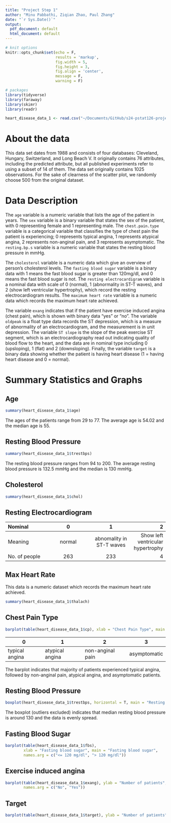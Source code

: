 ```yaml
---
title: "Project Step 1"
author: "Minu Pabbathi, Ziqian Zhao, Paul Zhang"
date: "`r Sys.Date()`"
output:
  pdf_document: default
  html_document: default
---
```


```r
# knit options
knitr::opts_chunk$set(echo = F,
                      results = 'markup',
                      fig.width = 5,
                      fig.height = 3,
                      fig.align = 'center',
                      message = F,
                      warning = F)

# packages
library(tidyverse)
library(faraway)
library(skimr)
library(readr)

heart_disease_data_1 <- read.csv("~/Documents/GitHub/s24-pstat126-project/dataset/heart_disease_data_1.csv")
```


# About the data

This data set dates from 1988 and consists of four databases: Cleveland, Hungary, Switzerland, and Long Beach V. It originally contains 76 attributes, including the predicted attribute, but all published experiments refer to using a subset of 14 of them. The data set originally contains 1025 observations. For the sake of clearness of the scatter plot, we randomly choose 500 from the original dataset.


# Data Description

The `age` variable is a numeric variable that lists the age of the patient in years. The `sex` variable is a binary variable that states the sex of the patient, with 0 representing female and 1 representing male. The `chest.pain.type` variable is a categorical variable that classifies the type of chest pain the patient is experiencing; 0 represents typical angina, 1 represents atypical angina, 2 represents non-anginal pain, and 3 represents asymptomatic. The `resting.bp.s` variable is a numeric variable that states the resting blood pressure in mmHg.

The `cholesterol` variable is a numeric data which give an overview of person's cholesterol levels. The `fasting blood sugar` variable is a binary data with 1 means the fast blood sugar is greater than 120mg/dl, and 0 means the fast blood sugar is not. The `resting electrocardigram` variable is a nominal data with scale of 0 (normal), 1 (abnormality in ST-T waves), and 2 (show left ventricular hypertrophy), which record the resting electrocardiogram results. The `maximum heart rate` variable is a numeric data which records the maximum heart rate achieved.

The variable `exang` indicates that if the patient have exercise induced angina (chest pain), which is shown with binary data "yes" or "no". The variable `oldpeak` is a float type data records the ST depression, which is a measure of abnormality of an electrocardiogram, and the measurement is in unit depression. The variable `ST slope` is the slope of the peak exercise ST segment, which is an electrocardiography read out indicating quality of blood flow to the heart, and the data are in nominal type including 0 (upsloping), 1 (flat) and 2 (downsloping). Finally, the variable `target` is a binary data showing whether the patient is having heart disease (1 = having heart disease and 0 = normal).

# Summary Statistics and Graphs

## Age

```r
summary(heart_disease_data_1$age)
```

The ages of the patients range from 29 to 77. The average age is 54.02 and the median age is 55.

## Resting Blood Pressure

```r
summary(heart_disease_data_1$trestbps)
```

The resting blood pressure ranges from 94 to 200. The average resting blood pressure is 132.5 mmHg and the median is 130 mmHg.

## Cholesterol

```r
summary(heart_disease_data_1$chol)
```

## Resting Electrocardiogram

| Nominal | 0 | 1 | 2|
|:-------|:-------:|:------:|------:|
| Meaning |   normal   |  abnomality in ST-T waves   | Show left ventricular hypertrophy| 
| No. of people |263|233|4|

## Max Heart Rate

This data is a numeric dataset which records the maximum heart rate achieved.

```r
summary(heart_disease_data_1$thalach)
```

## Chest Pain Type

```r
barplot(table(heart_disease_data_1$cp), xlab = "Chest Pain Type", main = "Number of Reports of Each Chest Pain Type")
```


| 0 | 1 | 2 | 3 |
----|---|----|-------
|typical angina | atypical angina | non-anginal pain | asymptomatic|

The barplot indicates that majority of patients experienced typical angina, followed by non-anginal pain, atypical angina, and asymptomatic patients.

## Resting Blood Pressure

```r
boxplot(heart_disease_data_1$trestbps, horizontal = T, main = "Resting Blood Pressure", xlab = "Blood Pressure in mmHg", outline = F)
```

The boxplot (outliers excluded) indicates that median resting blood pressure is around 130 and the data is evenly spread.

## Fasting Blood Sugar

```r
barplot(table(heart_disease_data_1$fbs), 
        xlab = "Fasting blood sugar", main = "Fasting blood sugar",
        names.arg = c("<= 120 mg/dl", "> 120 mg/dl"))
```

## Exercise induced angina

```r
barplot(table(heart_disease_data_1$exang), ylab = "Number of patients", main="Exercise induced angina",
        names.arg = c("No", "Yes"))
```

## Target

```r
barplot(table(heart_disease_data_1$target), ylab = "Number of patients", main="Heart disease", names.arg = c("Normal", "Has Heart Disease"))
```

